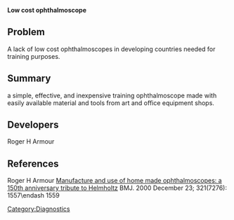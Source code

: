 '''Low cost ophthalmoscope'''

==Problem==
A lack of low cost ophthalmoscopes in developing countries needed for training purposes.

==Summary==
a simple, effective, and
inexpensive training ophthalmoscope made with easily available material and
tools from art and office equipment shops. 

==Developers==
Roger H Armour

==References==
Roger H Armour [http://www.pubmedcentral.nih.gov/articlerender.fcgi?tool=pmcentrez&artid=27560 Manufacture and use of home made ophthalmoscopes: a 150th anniversary tribute to Helmholtz] BMJ. 2000 December 23; 321(7276): 1557\endash 1559

[[Category:Diagnostics]]